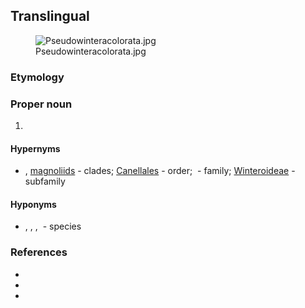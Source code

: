 ==Translingual==
[[File:Pseudowinteracolorata.jpg|thumb]]

===Etymology===
{{prefix|mul|pseudo|Wintera}}

===Proper noun===
{{taxoninfl|i=1|g=f}}

# {{taxon|genus|family|{{taxlink|Winteraceae|family|ver=180923}}|[[woody]] [[evergreen]] [[flowering]] trees and [[shrub]]s of Australia and New Zealnd}}

====Hypernyms====
* {{sense|genus}} {{angiosperms Hypernyms}}, [[magnoliids]]&nbsp;- clades; [[Canellales]]&nbsp;- order; {{l|mul|Winteraceae}}&nbsp;- family; [[Winteroideae]]&nbsp;- subfamily

====Hyponyms====
* {{sense|genus}} {{taxlink|Pseudowintera axillaris|species|noshow=1}}, {{taxlink|Pseudowintera colorata|species|noshow=1}}, {{taxlink|Pseudowintera insperata|species|noshow=1}}, {{taxlink|Pseudowintera traversii|species|noshow=1}}&nbsp;- species

===References===
* {{pedia|i=1}}
* {{specieslite|i=1}}
* {{comcatlite|i=1}}